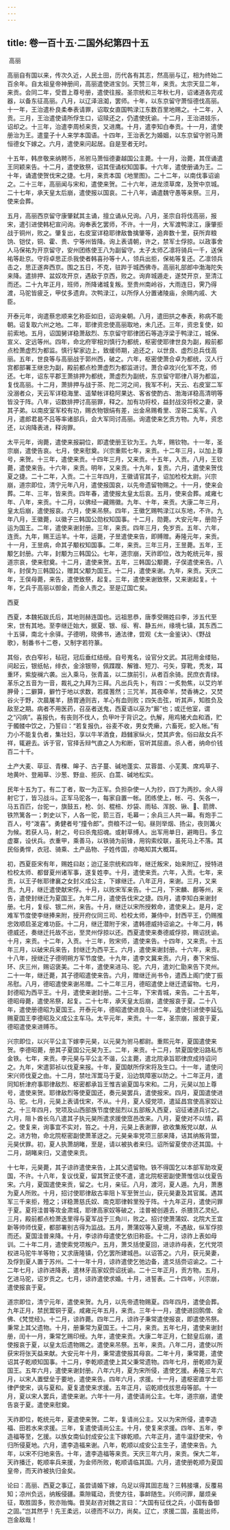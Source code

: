 ```yaml
---
---
---
```

title: 卷一百十五·二国外纪第四十五
---

 高丽

高丽自有国以来，传次久近，人民土田，历代各有其志，然高丽与辽，相为终始二百余年。自太祖皇帝神册间，高丽遣使进宝剑。天赞三年，来贡。太宗天显二年，来贡。会同二年，受晋上尊号册，遣使往报。圣宗统和三年秋七月，诏诸道各完戎器，以备东征高丽。八月，以辽泽沮洳，罢师。十年，以东京留守萧恒德伐高丽。十一年，王治遣朴良柔奉表请罪，诏取女直国鸭渌江东数百里地赐之。十二年，入贡。三月，王治遣使请所俘生口，诏赎还之，仍遣使抚谕。十二月，王治进妓乐，诏却之。十三年，治遣李周桢来贡，又进鹰。十月，遣李知白奉贡。十一月，遣使册治为王。遣童子十人来学本国语。十四年，王治表乞为婚姻，以东京留守驸马萧恒德女下嫁之。六月，遣使来问起居。自是至者无时。

十五年，韩彦敬来纳聘币，吊驸马萧恒德妻越国公主薨。十一月，治薨，其侄诵遣王同颖来告。十二月，遣使致祭，诏其侄诵权知国事。十六年，遣使册诵为王。二十年，诵遣使贺伐宋之捷。七月，来贡本国《地里图》。二十二年，以南伐事诏谕之。二十三年，高丽闻与宋和，遣使来贺。二十六年，进龙须草席，及贺中京城。二十七年，承天皇太后崩，遣使报以国哀。二十八年，诵遣魏守愚等来祭。三月，使来会葬。

五月，高丽西京留守康肇弑其主诵，擅立诵从兄询。八月，圣宗自将伐高丽，报宋，遣引进使韩杞宣问询。询奉表乞罢师，不许。十一月，大军渡鸭渌江，康肇拒战于铜州，败之。肇复出，右皮室详稳耶律敌鲁擒肇等，追奔数十里，获所弃粮饷、铠仗，铜、霍、贵、宁等州皆降。询上表请朝，许之，禁军士俘掠。以政事舍人马保祐为开京留守，安州团练使王八为副留守。太子太师乙凛将骑兵一千，送保祐等赴京。守将卓思正杀我使者韩喜孙等十人，领兵出拒，保祐等复还。乙凛领兵击之，思正遂奔西京。围之五日，不克，驻跸于城西佛寺。高丽礼部郎中渤海陀失来降。遣排押、盆奴攻开京，遇敌于京西，败之。询弃城遁走，遂焚开京，至清江而还。二十九年正月，班师，所降诸城复叛。至贵州南岭谷，大雨连日，霁乃得渡，马驼皆疲乏，甲仗多遗弃。次鸭渌江，以所俘人分置诸陵庙，余赐内戚、大臣。

开泰元年，询遣蔡忠顺来乞称臣如旧，诏询亲朝。八月，遣田拱之奉表，称病不能朝。诏复取六州之地。二年，耶律资忠使高丽取地，未几还。三年，资忠复使，如前索地。五月，诏国舅详稳萧敌烈、东京留守耶律团石等造浮梁于鸭渌江，城保、宣义、定远等州。四年，命北府宰相刘慎行为都统，枢密使耶律世良为副，殿前都点检萧虚烈为都监。慎行挈家边上，致缓师期，追还之，以世良、虚烈总兵伐高丽。五年，世良等与高丽战于郭州西，破之。六年，枢密使萧合卓为都统，汉人行宫都部署王继忠为副，殿前都点检萧虚烈为都监进讨。萧合卓攻兴化军不克，师还。七年，诏东平郡王萧排押为都统，萧虚烈为副统，东京留守耶律八哥为都监，复伐高丽。十二月，萧排押与战于茶、陀二河之间，我军不利，天云、右皮室二军没溺者众，天云军详稳海里、遥辇帐详稳阿果达、客省使酌古、渤海详稳高清明等皆没于阵。八年，诏数排押讨高丽罪，释之。加有功将校，益封战没将校之妻，录其子弟。以南皮室军校有功，赐衣物银绢有差，出金帛赐肴里、涅哥二奚军。八月，遣郎君曷不吕等率诸部兵，会大军同讨高丽。询遣使来乞贡方物。九年，资忠还，以询降表进，释询罪。

太平元年，询薨，遣使来报嗣位，即遣使册王钦为王。九年，赐钦物。十一年，圣宗崩，遣使告哀。七月，使来慰奠。兴宗重熙七年，来贡。十二年三月，以加上尊号，来贺。十三年，遣使来贡。十四年三月，又来贡。十五年，入贡。八月，王钦薨，遣使来告。十六年，来贡。明年，又来贡。十九年，复贡。六月，遣使来贺伐夏之捷。二十二年，入贡。二十三年四月，王徽请官其子，诏加检校太尉。兴宗崩，道宗即位，清宁元年八月，遣使报国哀，以先帝遗留物赐之。十一月，使来会葬。二年、三年，皆来贡。四年春，遣使报太皇太后哀。五月，使来会葬。咸雍七年、八年，来贡。十二月，以佛经一藏赐徽。九年、十年，来贡。大康二年三月，皇太后崩，遣使报哀。六月，使来吊祭。四年，王徽乞赐鸭渌江以东地，不许。九年八月，王徽薨，以徽子三韩国公勋权知国事。十二月，勋薨。大安元年，册勋子运为国王。二年，遣使来谢封册。三年，来贡。四年三月，免岁贡。五年、六年，连贡。九年，赐王运羊。十年，运薨，子昱遣使来告，即赙赠。寿隆元年，来贡。十一月，王昱病，命其子颙权知国事。二年，来贡。三年三月，王昱薨。五年，王颙乞封册。六年，封颙为三韩国公。七年，道宗崩，天祚即位，改为乾统元年，报道宗哀，使来慰奠。十二月，遣使来贺。五年，三韩国公颙薨，子俣遣使来告。八年，封俣为三韩国公，赠其父颙为国王。十二月，遣使来谢。九年，来贡。天庆二年，王俣母薨，来告，遣使致祭，起复。三年，遣使来谢致祭，又来谢起复。十年，乞兵于高丽以御金，而金人责之。至是辽国亡矣。

西夏

西夏，本魏拓跋氏后，其地则赫连国也。远祖思恭，唐季受赐姓曰李，涉五代至宋，世有其地。至李继迁始大，据夏、银、绥、宥、静五州，缘境七镇，其东西二十五驿，南北十余驿。子德明，晓佛书，通法律，尝观《太一金鉴诀》、《野战歌》，制番书十二卷，又制字若符篆。

其俗，衣白窄衫，毡冠，冠后垂红结绶。自号嵬名，设官分文武。其冠用金缕贴，间起云，银纸帖，绯衣，金涂银带，佩蹀躞、解锥、短刀、弓矢，穿靴，秃发，耳重环，紫旋襕六袭。出入乘马，张青盖，以二旗前引，从者百余骑。民庶衣青绿。革乐之五音为一音，裁礼之九拜为三拜。凡出兵先卜，有四：一炙勃焦，以艾灼羊胛骨；二擗算，擗竹于地以求数，若揲蓍然；三咒羊，其夜牵羊，焚香祷之，又焚谷火于野，次晨屠羊，肠胃通则吉，羊心有血则败；四矢击弦，听其声，知胜负及敌至之期。病者不用医药，召巫者送鬼，西夏语以巫为“厮”也；或迁他室，谓之“闪病”。喜报仇，有丧则不伐人，负甲叶于背识之。仇解，用鸡猪犬血和酒，贮于髑髅中饮之，乃誓曰：“若复报仇，谷麦不收，男女秃癞，六畜死，蛇入帐。”有力小不能复仇者，集壮妇，享以牛羊酒食，趋雠家纵火，焚其庐舍。俗曰敌女兵不祥，辄避去。诉于官，官择舌辩气直之人为和断，官听其屈直。杀人者，纳命价钱百二十千。

土产大麦、荜豆、青稞、皞子、古子蔓、碱地蓬实、苁蓉苗、小芜荑、席鸡草子、地黄叶、登厢草、沙葱、野韭、拒灰、白蒿、碱地松实。

民年十五为丁。有二丁者，取一为正军。负担杂使一人为抄，四丁为两抄。余人得射它丁，皆习战斗。正军马驼各一，每家自置一帐。团练使上，帐、弓、矢各一，马五百匹，台驼一，旗鼓五，枪、剑、棍棓、炒袋、雨毡、浑脱、锹、、箭牌、铁笊篱各一；刺史以下，人各一驼，箭三百，毛幕一；余兵三人共一幕。有炮手二百人，号“泼喜”。勇健者号“撞令郎”。赍粮不过一旬。昼则举烟、扬尘，夜则篝火为候。若获人马，射之，号曰杀鬼招魂。或射草缚人。出军用单日，避晦日。多立虚寨，设伏兵。衣重甲，乘善马，以铁骑为前锋，用钩索绞联，虽死马上不落。其民俗勇悍，衣冠、骑乘、土产品物、子姓传国，亦略知其大概耳。

初，西夏臣宋有年，赐姓曰赵；迨辽圣宗统和四年，继迁叛宋，始来附辽，授特进检校太师、都督夏州诸军事，遂复姓李。十月，遣使来贡。六年，入贡。七年，来贡，以王子帐耶律襄之女封义成公主，下嫁继迁。八年正月，来谢。三月，又来贡。九月，继迁遣使献宋俘。十月，以败宋军来告。十二月，下宋麟、鄜等州，来告，遣使封继迁为夏国王。九年二月，遣使告伐宋之捷。四月，遣李知白来谢封册。七月，复绥、银二州，来告。十月，继迁以宋所授敕命，遣使来上。是月，定难军节度使李继捧来附，授开府仪同三司、检校太师，兼侍中，封西平王，仍赐推忠效顺启圣定难功臣。十二月，继迁潜附于宋，遣韩德威持诏谕之。十年二月，韩德威还，奏继迁托故不出，至灵州俘掠以还。西夏遣使来奏德威俘掠，赐诏抚谕。十月，来贡。十二年，入贡。十三年，败宋师，遣使来告。十四年，又来贡。十五年三月，以破宋兵来告，封继迁为西平王。六月，遣使来谢封册。十六年，来贡。十八年，授继迁子德明朔方军节度使。十九年，遣李文冀来贡。六月，奏下宋恒、环、庆三州，赐诏褒美。二十年，遣使来进马、驼。六月，遣刘仁勖来告下灵州。二十一年，继迁薨，其子德昭遣使来告。六月，赠继迁尚书令，遣西上阁门使丁振吊慰。八月，德昭遣使来谢吊赠。二十二年三月，德昭遣使上继迁遗留物。七月，封德昭为西平王。十月，遣使来谢封册。二十三年，下宋青城，来告。二十五年，德昭母薨，遣使吊祭，起复。二十七年，承天皇太后崩，遣使报哀于夏。二十八年，遣使册德昭为夏国王。开泰元年，德昭遣使进良马。二年，遣使引进使李延弘赐夏国王李德昭及义成公主车马。太平元年，来贡。十一年，圣宗崩，报哀于夏，德昭遣使来进赙币。

兴宗即位，以兴平公主下嫁李元昊，以元昊为驸马都尉。重熙元年，夏国遣使来贺。李德昭薨，册其子夏国公元昊为王。二年，来贡。十二月，禁夏国使沿路私市金铁。七年，来贡。李元昊与平公主不谐，公主薨，遣北院承旨耶律庶成持诏问之。九年，宋遣郭祯以伐夏来报。十年，夏国献所俘宋将及生口。十一年，遣使问宋兴师伐夏之由。十二月，禁吐浑鬻马于夏，沿边筑障塞以防之。十二年正月，遣同知析津府事耶律敌烈、枢密都承旨王惟吉谕夏国与宋和。二月，元昊以加上尊号，遣使来贺。耶律敌烈等使夏国还，奏元昊罢兵，遣使报宋。四月，夏国遣使进马、驼。七月，元昊上表请伐宋，不从。十月，夏人侵党项，遣延昌宫使高家奴让之。十三年四月，党项及山西部族节度使屈烈以五部叛入西夏，诏征诸道兵讨之。六月，阻卜酋长乌八遣其子执元昊所遣求援使窊邑改来。八月，夏使对不以情，羁之。使复来，询事宜不实对，笞之。十月，元昊上表谢罪，欲收集叛党以献，从之。进方物，命北院枢密副使萧革迓之。元昊亲率党项三部来降，诘其纳叛背盟，元昊伏罪。初，夏人执萧胡睹，至是，请以被执者来归。诏所留夏使亦还其国。十二月，胡睹来归，又遣使来贡。

十七年，元昊薨，其子谅祚遣使来告，上其父遗留物。铁不得国乞以本部军助攻夏国，不许。十八年，复议伐夏，留其贺正使不遣，遣北院枢密副使萧惟信以伐夏告宋。六月，夏国遣使来贡，留之。七月，亲征。八月，渡河，夏人遁。九月，萧惠为夏人所败。十月，招讨使耶律敌古率阻卜军至贺兰山，获元昊妻及其官属。遇其军三千来拒，殪之；详稳萧慈氏奴、南克耶律斡里殁于阵。十九年正月，遣使问罪于夏。夏将洼普等攻金肃城，耶律高家奴等破之，洼普被创遁去，杀猥货乙灵纪。三月，殿前都点检萧迭里得与夏军战于三角川，败之。招讨使萧蒲奴、北院大王宜新等帅师伐夏，都部署别古得为监战。五月，萧蒲奴等入夏境，不遇敌，纵军俘掠而还。夏国洼普来降。十月，李谅祚母遣使乞依旧称臣。十二月，谅祚上表如母训。二十年二月，遣使索党项叛户。五月，萧爻括使夏回，进谅祚母表，乞代党项权进马驼牛羊等物；又求唐隆镇，仍乞罢所建城邑。以诏答之。六月，获元昊妻，及俘到夏人置于苏州。二十一年十月，谅祚遣使乞弛边备，遣爻括赍诏谕之。二十二年七月，谅祚进降表，遣林牙高家奴赍诏抚谕。二十三年正月，贡方物。五月，乞进马驼，诏岁贡之。七月，谅祚遣使求婚。十月，进誓表。二十四年，兴宗崩，遣使报哀于夏。

道宗即位，清宁元年，遣使来贺。九月，以先帝遗物赐夏。四年四月，遣使会葬。九年正月，禁民鬻铜于夏。咸雍元年五月，来贡。三年十一月，遣使进回鹘僧、金佛、《梵觉经》。十二月，谅祚薨。四年二月，谅祚子秉常遣使报哀，即遣使吊祭。秉常上其父遗物。十月，册秉常为夏国王。十二月，来贡。五年七月，遣使来谢封册，闰十一月，秉常乞赐印绶。九年，遣使来贡。大康二年正月，仁懿皇后崩，遣使报哀于夏，以皇太后遗物赐之。遣使来吊祭。五年，来贡。八年二月，遣使以所获宋将张天益来献。大安元年十月，秉常遣使报其母哀。二年十月，秉常薨，遣使诏其子乾顺知国事。十二月，李乾顺遣使上其父秉常遗物。四年七月，册乾顺为夏国王。五年六月，遣使来谢封册。八年六月，夏为宋所侵，遣使乞援。寿隆三年六月，以宋人置壁垒于要地，遣使来告。四年六月，求援。十一月，遣枢密直学士耶律俨使宋，讽与夏和。夏复遣使来求援。五年正月，诏乾顺伐拔思母等部。十一月，夏以宋人罢兵，遣使来谢。六年十一月，遣使请尚公主。七年，道宗崩，遣使告哀于夏。遣使来慰奠。

天祚即位，乾统元年，夏遣使来贺。二年，复请尚公主。又以为宋所侵，遣李造福、田若水来求援。三年，复遣使请尚公主。十月，使复来求援。四年、五年，李造福等至，乞援。以族女南仙封成安公主下嫁乾顺。六年正月，遣牛温舒使宋，令归所侵夏地。六月，遣李造福来谢。八年，乾顺以成安公主生子，遣使来告。九年，以宋不归地来告。十年，遣李造福等来贡。天庆三年六月，来贡。保大二年，天祚播迁，乾顺率兵来援，为金师所败，乾顺请临其国。六月，遣使册乾顺为夏国皇帝，而天祚被执归金矣。

论曰：高丽、西夏之事辽，虽尝请婚下嫁，乌足以得其固志哉？三韩接壤，反覆易知；凉州负远，纳叛侵疆。乘隙辄动，贡使方往，事衅随生。兴师问罪，屡烦亲征，取胜固多，败亦贻悔。昔吴赵咨对魏之言曰：“大国有征伐之兵，小国有备御之固。”岂其然乎！先王柔远，以德而不以力，尚矣。辽亡，求援二国，虽能出师，岂金敌哉！

